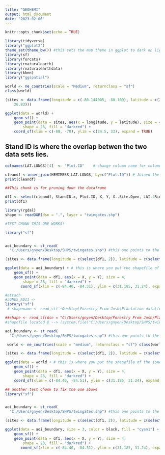 ```yaml
---
title: "GEOHEMI"
output: html_document
date: "2023-02-06"
---
```


```r
knitr::opts_chunk$set(echo = TRUE)
```

```r
library(tidyverse)
library("ggplot2")
theme_set(theme_bw()) #this sets the map theme in ggplot to dark on light
library(sf)
library(forcats)
library(rnaturalearth)
library(rnaturalearthdata)
library(kknn)
library("ggspatial")

```

```r
world <- ne_countries(scale = "Medium", returnclass = "sf")
class(world)

(sites <- data.frame(longitude = c(-80.144005, -80.109), latitude = c(26.479005, 
    26.83)))

ggplot(data = world) +
    geom_sf() +
    geom_point(data = sites, aes(x = longitude, y = latitude), size = 4, 
        shape = 23, fill = "darkred") +
    coord_sf(xlim = c(-88, -78), ylim = c(24.5, 33), expand = TRUE)
```




## Stand ID is where the overlap betwen the two data sets lies.##

```r
colnames(LAT.LONGS)[4]  <- "Plot.ID"    # change column name for columns to match under Plot.ID

cleandf <-inner_join(HEMIMESS,LAT.LONGS, by=c("Plot.ID")) # Joined the two data sets matched between Plot.ID
print(cleandf)
```


```r
##This chunk is for pruning down the dataframe

df1 <- select(cleandf, StandID.x, Plot.ID, X, Y, X..Site.Open, LAI.4Ring) #Here I selected the useful data
print(df1)


```
```r
library(rgdal)
shape <- readOGR(dsn = ".", layer = "twingates.shp")
```


```r
#TEST CHUNK THIS ONE WORKS!

library("sf")


aoi_boundary <- st_read(
  "C:/Users/gnyen/Desktop/SHPS/twingates.shp") #this one points to the file and reads it.

(sites <- data.frame(longitude = c(select(df1, 2)), latitude = c(select(df1, 3))))

ggplot(data = aoi_boundary) + # this is where you put the shapefile of the jones center/ stands #JC is where "world" was
    geom_sf() +
    geom_point(data = df1, aes(x = X, y = Y), size = 4, 
        shape = 23, fill = "darkred") +
       coord_sf(xlim = c(-84.40, -84.51), ylim = c(31.185, 31.24), expand = FALSE)
```



```r
#attach
#JONES_AOI1 <-  
library("sf")
 # shapename <- read_sf('~Desktop\Forestry From Josh\Plantation data\forestry\maps\data\archive\Twin Gates')

##shape <- read_sf(dsn = "C:/Users/gnyen/Desktop/Forestry From Josh/Plantation data/forestry/maps/data/archive/Twin Gates", layer = "twingates.shp")
#shapefile located @ --> (system.file("C:/Users/gnyen/Desktop/SHPS/twingates.shp"))

aoi_boundary <- st_read(
  "C:/Users/gnyen/Desktop/SHPS/twingates.shp") #this one points to the file and reads it.

 world <- ne_countries(scale = "medium", returnclass = "sf") class(world) 

(sites <- data.frame(longitude = c(select(df1, 2)), latitude = c(select(df1, 3))))

ggplot(data = world + # this is where you put the shapefile of the jones center/ stands #JC is where "world" was
    geom_sf() +
    geom_point(data = df1, aes(x = X, y = Y), size = 4, 
        shape = 23, fill = "darkred") +
    coord_sf(xlim = c(-84.40, -84.51), ylim = c(31.185, 31.24), expand = FALSE)

```

```r
## another test chunk to fix the one above
library("sf")


aoi_boundary <- st_read(
  "C:/Users/gnyen/Desktop/SHPS/twingates.shp") #this one points to the file and reads it.

(sites <- data.frame(longitude = c(select(df1, 2)), latitude = c(select(df1, 3))))

ggplot(data = aoi_boundary, size = 3, color = black, fill = "cyan1") + # this is where you put the shapefile of the jones center/ stands #JC is where "world" was
    geom_sf() +
    geom_point(data = df1, aes(x = X, y = Y), size = 4, 
        shape = 23, fill = "darkred") +
       coord_sf(xlim = c(-84.40, -84.51), ylim = c(31.185, 31.24), expand = FALSE)
```


